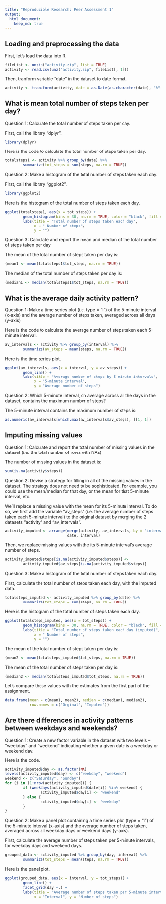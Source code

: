```yaml
---
title: "Reproducible Research: Peer Assessment 1"
output: 
  html_document:
    keep_md: true
---
```



## Loading and preprocessing the data

First, let's load the data into R.

``` r
fileList <- unzip("activity.zip", list = TRUE)
activity <- read.csv(unz("activity.zip", fileList[, 1]))
```

Then, tranform variable "date" in the dataset to date format.

``` r
activity <- transform(activity, date = as.Date(as.character(date), "%Y-%m-%d"))
```

## What is mean total number of steps taken per day?

Question 1: Calculate the total number of steps taken per day.

First, call the library "dplyr".

``` r
library(dplyr)
```

Here is the code to calculate the total number of steps taken per day.

``` r
totalsteps1 <- activity %>% group_by(date) %>% 
        summarize(tot_steps = sum(steps, na.rm = TRUE))
```

Question 2: Make a histogram of the total number of steps taken each day.

First, call the library "ggplot2".

``` r
library(ggplot2)
```

Here is the histogram of the total number of steps taken each day.

``` r
ggplot(totalsteps1, aes(x = tot_steps)) + 
        geom_histogram(bins = 30, na.rm = TRUE, color = "black", fill = "white") + 
        labs(title = "Total number of steps taken each day", 
             x = " Number of steps", 
             y = "")
```

Question 3: Calculate and report the mean and median of the total number of 
steps taken per day

The mean of the total number of steps taken per day is:

``` r
(mean1 <- mean(totalsteps1$tot_steps, na.rm = TRUE))
``` 

The median of the total number of steps taken per day is:

``` r
(median1 <- median(totalsteps1$tot_steps, na.rm = TRUE))
``` 

## What is the average daily activity pattern?

Question 1: Make a time series plot (i.e. type = "l") of the 5-minute interval 
(x-axis) and the average number of steps taken, averaged across 
all days (y-axis)


Here is the code to calculate the average number of steps taken each 5-minute
interval.

``` r
av_intervals <- activity %>% group_by(interval) %>%
        summarize(av_steps = mean(steps, na.rm = TRUE))
```

Here is the time series plot.

``` r
ggplot(av_intervals, aes(x = interval, y = av_steps)) + 
        geom_line() + 
        labs(title = "Average number of steps by 5-minute intervals",
             x = "5-minute interval", 
             y = "Average number of steps")
```

Question 2: Which 5-minute interval, on average across all the days in the dataset, 
contains the maximum number of steps?

The 5-minute interval contains the maximum number of steps is:

``` r
as.numeric(av_intervals[which.max(av_intervals$av_steps), ][1, 1])
```

## Imputing missing values

Question 1: Calculate and report the total number of missing values in the dataset 
(i.e. the total number of rows with NAs)

The number of missing values in the dataset is:

``` r
sum(is.na(activity$steps))
```

Question 2: Devise a strategy for filling in all of the missing values in the dataset. 
The strategy does not need to be sophisticated. For example, you could use 
the mean/median for that day, or the mean for that 5-minute interval, etc.

We'll replace a missing value with the mean for its 5-minute interval.
To do so, we first add the variable "av_steps" (i.e. the average number of steps
taken each 5-minute interval) to the original dataset by merging the 2 datasets 
"activity" and "av_intervals".

``` r
activity_imputed <- arrange(merge(activity, av_intervals, by = "interval"), 
                            date, interval)
```

Then, we replace missing values with the its 5-minute interval's average 
number of steps.

``` r
activity_imputed$steps[is.na(activity_imputed$steps)] <- 
        activity_imputed$av_steps[is.na(activity_imputed$steps)]
```

Question 3: Make a histogram of the total number of steps taken each day.

First, calculate the total number of steps taken each day, with the imputed data.

``` r
totalsteps_imputed <- activity_imputed %>% group_by(date) %>% 
        summarize(tot_steps = sum(steps, na.rm = TRUE))
```

Here is the histogram of the total number of steps taken each day.

``` r
ggplot(totalsteps_imputed, aes(x = tot_steps)) + 
        geom_histogram(bins = 30, na.rm = TRUE, color = "black", fill = "white") +
        labs(title = "Total number of steps taken each day (imputed)", 
             x = " Number of steps", 
             y = "")
``` 

The mean of the total number of steps taken per day is:

``` r
(mean2 <- mean(totalsteps_imputed$tot_steps, na.rm = TRUE))
```

The mean of the total number of steps taken per day is:

``` r
(median2 <- median(totalsteps_imputed$tot_steps, na.rm = TRUE))
``` 

Let's compare these values with the estimates from the first part of the assignment.

``` r
data.frame(mean = c(mean1, mean2), median = c(median1, median2), 
           row.names = c("Orginal", "Imputed"))
```

## Are there differences in activity patterns between weekdays and weekends?

Question 1: Create a new factor variable in the dataset with two levels – “weekday” 
and “weekend” indicating whether a given date is a weekday or weekend day.

Here is the code.

``` r
activity_imputed$day <- as.factor(NA)
levels(activity_imputed$day) <- c("weekday", "weekend")
weekend <- c("Saturday", "Sunday")
for (i in (1:nrow(activity_imputed))) {
        if (weekdays(activity_imputed$date[i]) %in% weekend) {
                activity_imputed$day[i] <- "weekend"
        } else {
                activity_imputed$day[i] <- "weekday"
        }
}
```

Question 2: Make a panel plot containing a time series plot (type = "l") of 
the 5-minute interval (x-axis) and the average number of steps taken, averaged 
across all weekday days or weekend days (y-axis).

First, calculate the average number of steps taken per 5-minute intervals, 
for weekday days and weekend days.

``` r
grouped_data <- activity_imputed %>% group_by(day, interval) %>% 
        summarize(tot_steps = mean(steps, na.rm = TRUE))
```

Here is the panel plot.

``` r
ggplot(grouped_data, aes(x = interval, y = tot_steps)) + 
        geom_line() + 
        facet_grid(day ~.) + 
        labs(title = "Average number of steps taken per 5-minute interval",
             x = "Interval", y = "Number of steps")
```

